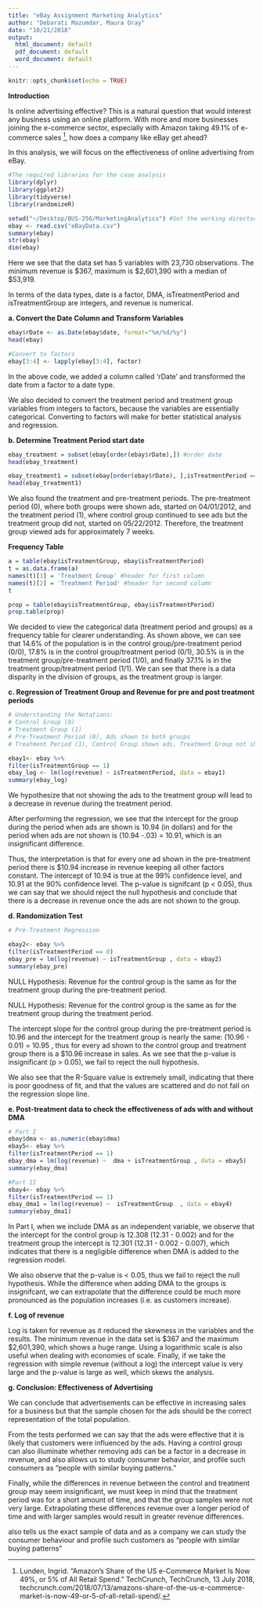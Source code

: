 ```yaml
---
title: "eBay Assignment Marketing Analytics"
author: "Debarati Mazumdar, Maura Oray"
date: "10/21/2018"
output:
  html_document: default
  pdf_document: default
  word_document: default
---
```


```r
knitr::opts_chunk$set(echo = TRUE)
```

**Introduction**

Is online advertising effective? This is a natural question that would interest any business using an online platform. With more and more businesses joining the e-commerce sector, especially with Amazon taking 49.1% of e-commerce sales [^1], how does a company like eBay get ahead?

In this analysis, we will focus on the effectiveness of online advertising from eBay.

```r

#The required libraries for the case analysis
library(dplyr)
library(ggplot2)
library(tidyverse)
library(randomizeR)

setwd("~/Desktop/BUS-256/MarketingAnalytics") #Set the working directory for easier collaboration
ebay <- read.csv("eBayData.csv")
summary(ebay)
str(ebay)
dim(ebay)

```
Here we see that the data set has 5 variables with 23,730 observations. The minimum revenue is $367, maximum is $2,601,390 with a median of $53,919. 

In terms of the data types, date is a factor, DMA, isTreatmentPeriod and isTreatmentGroup are integers, and revenue is numerical.

**a. Convert the Date Column and Transform Variables**
```r

ebay$rDate <- as.Date(ebay$date, format="%m/%d/%y") 
head(ebay)

#Convert to factors
ebay[3:4] <- lapply(ebay[3:4], factor)

```
In the above code, we added a column called 'rDate' and transformed the date from a factor to a date type.

We also decided to convert the treatment period and treatment group variables from integers to factors, because the variables are essentially categorical. Converting to factors will make for better statistical analysis and regression.

**b. Determine Treatment Period start date**
```r

ebay_treatment = subset(ebay[order(ebay$rDate),]) #order date
head(ebay_treatment)

ebay_treatment1 = subset(ebay[order(ebay$rDate), ],isTreatmentPeriod == "1") #13,020 observations 
head(ebay_treatment1)

```
We also found the treatment and pre-treatment periods. The pre-treatment period (0), where both groups were shown ads, started on 04/01/2012, and the treatment period (1), where control group continued to see ads but the treatment group did not, started on 05/22/2012. Therefore, the treatment group viewed ads for approximately 7 weeks. 

**Frequency Table**
```r

a = table(ebay$isTreatmentGroup, ebay$isTreatmentPeriod)
t = as.data.frame(a)
names(t)[1] = 'Treatment Group' #header for first column
names(t)[2] = 'Treatment Period' #header for second column
t

prop = table(ebay$isTreatmentGroup, ebay$isTreatmentPeriod)
prop.table(prop)

```
We decided to view the categorical data (treatment period and groups) as a frequency table for clearer understanding. As shown above, we can see that 14.6% of the population is in the control group/pre-treatment period (0/0), 17.8% is in the control group/treatment period (0/1), 30.5% is in the treatment group/pre-treatment period (1/0), and finally 37.1% is in the treatment group/treatment period (1/1). We can see that there is a data disparity in the division of groups, as the treatment group is larger.

**c. Regression of Treatment Group and Revenue for pre and post treatment periods**
```r

# Understanding the Notations:
# Control Group (0)
# Treatment Group (1)
# Pre-Treatment Period (0), Ads shown to both groups
# Treatment Period (1), Control Group shown ads, Treatment Group not shown ads

ebay1<- ebay %>%
filter(isTreatmentGroup == 1) 
ebay_log <- lm(log(revenue) ~ isTreatmentPeriod, data = ebay1)
summary(ebay_log)

```
We hypothesize that not showing the ads to the treatment group will lead to a decrease in revenue during the treatment period.

After performing the regression, we see that the intercept for the group during the period when ads are shown is 10.94 (in dollars) and for the period when ads are not shown is (10.94 -.03) = 10.91, which is an insignificant difference. 

Thus, the interpretation is that for every one ad shown in the pre-treatment period there is $10.94 increase in revenue keeping all other factors constant. The intercept of 10.94 is true at the 99% confidence level, and 10.91 at the 90% confidence level. The p-value is signifcant (p < 0.05), thus we can say that we should reject the null hypothesis and conclude that there is a decrease in revenue once the ads are not shown to the group.

**d. Randomization Test**
```r

# Pre-Treatment Regression

ebay2<- ebay %>%
filter(isTreatmentPeriod == 0)
ebay_pre = lm(log(revenue) ~ isTreatmentGroup , data = ebay2)
summary(ebay_pre)

```
NULL Hypothesis: Revenue for the control group is the same as for the treatment group during the pre-treatment period. 

NULL Hypothesis: Revenue for the control group is the same as for the treatment group during the treatment period. 

The intercept slope for the control group during the pre-treatment period is 10.96 and the intercept for the treatment group is nearly the same: (10.96 - 0.01) = 10.95 , thus for every ad shown to the control group and treatment group there is a $10.96 increase in sales. As we see that the p-value is insignificant (p > 0.05), we fail to reject the null hypothesis. 

We also see that the R-Square value is extremely small, indicating that there is poor goodness of fit, and that the values are scattered and do not fall on the regression slope line.

**e. Post-treatment data to check the effectiveness of ads with and without DMA**
```r

# Part I 
ebay$dma <- as.numeric(ebay$dma)
ebay5<- ebay %>%
filter(isTreatmentPeriod == 1)
ebay_dma = lm(log(revenue) ~  dma + isTreatmentGroup , data = ebay5)
summary(ebay_dma)

#Part II
ebay4<- ebay %>%
filter(isTreatmentPeriod == 1)
ebay_dma1 = lm(log(revenue) ~  isTreatmentGroup  , data = ebay4)
summary(ebay_dma1)

```
In Part I, when we include DMA as an independent variable, we observe that the intercept for the control group is 12.308 (12.31 - 0.002) and for the treatment group the intercept is 12.301 (12.31 - 0.002 - 0.007), which indicates that there is a negligible difference when DMA is added to the regression model. 

We also observe that the p-value is < 0.05, thus we fail to reject the null hypothesis. While the difference when adding DMA to the groups is insignifcant, we can extrapolate that the difference could be much more pronounced as the population increases (i.e. as customers increase).

**f. Log of revenue**

Log is taken for revenue as it reduced the skewness in the variables and the results. The minimum revenue in the data set is $367 and the maximum $2,601,390, which shows a huge range. Using a logarithmic scale is also useful when dealing with economies of scale. Finally, if we take the regression with simple revenue (without a log) the intercept value is very large and the p-value is large as well, which skews the analysis.

**g. Conclusion: Effectiveness of Advertising**

We can conclude that advertisements can be effective in increasing sales for a business but that the sample chosen for the ads should be the correct representation of the total population. 

From the tests performed we can say that the ads were effective that it is likely that customers were influenced by the ads. Having a control group can also illuminate whether removing ads can be a factor in a decrease in revenue, and also allows us to study consumer behavior, and profile such consumers as "people with similar buying patterns." 

Finally, while the differences in revenue between the control and treatment group may seem insignificant, we must keep in mind that the treatment period was for a short amount of time, and that the group samples were not very large. Extrapolating these differences revenue over a longer period of time and with larger samples would result in greater revenue differences.

also tells us the exact sample of data and as a company we can study the consumer behaviour and profile such customers as "people with similar buying patterns"


[^1]: Lunden, Ingrid. “Amazon's Share of the US e-Commerce Market Is Now 49%, or 5% of All Retail Spend.” TechCrunch, TechCrunch, 13 July 2018, techcrunch.com/2018/07/13/amazons-share-of-the-us-e-commerce-market-is-now-49-or-5-of-all-retail-spend/.